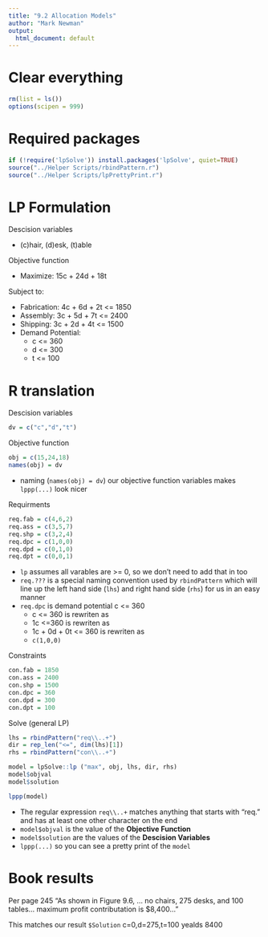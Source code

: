 ```yaml
---
title: "9.2 Allocation Models"
author: "Mark Newman"
output:
  html_document: default
---
```


# Clear everything
```r
rm(list = ls())
options(scipen = 999)
```

# Required packages
```r
if (!require('lpSolve')) install.packages('lpSolve', quiet=TRUE)
source("../Helper Scripts/rbindPattern.r")
source("../Helper Scripts/lpPrettyPrint.r")
```

# LP Formulation

Descision variables

* (c)hair, (d)esk, (t)able

Objective function

* Maximize: 15c + 24d + 18t
  
Subject to:

* Fabrication: 4c + 6d + 2t <= 1850
* Assembly: 3c + 5d + 7t <= 2400
* Shipping: 3c + 2d + 4t <= 1500
* Demand Potential:
    * c <= 360
    * d <= 300
    * t <= 100

# R translation

Descision variables
```r
dv = c("c","d","t")
```

Objective function
```r
obj = c(15,24,18)
names(obj) = dv
```

* naming (`names(obj) = dv`) our objective function variables makes `lppp(...)` look nicer

Requirments
```r
req.fab = c(4,6,2)
req.ass = c(3,5,7)
req.shp = c(3,2,4)
req.dpc = c(1,0,0)
req.dpd = c(0,1,0)
req.dpt = c(0,0,1)
```

* `lp` assumes all varables are >= 0, so we don't need to add that in too
* `req.???` is a special naming convention used by `rbindPattern` which will line up the left hand side (`lhs`) and right hand side (`rhs`) for us in an easy manner
* `req.dpc` is demand potential c <= 360
    * c <= 360 is rewriten as
    * 1c <=360 is rewriten as
    * 1c + 0d + 0t <= 360 is rewriten as
    * `c(1,0,0)`

Constraints
```r
con.fab = 1850
con.ass = 2400
con.shp = 1500
con.dpc = 360
con.dpd = 300
con.dpt = 100
```

Solve (general LP)
```r
lhs = rbindPattern("req\\..+")
dir = rep_len("<=", dim(lhs)[1])
rhs = rbindPattern("con\\..+")

model = lpSolve::lp ("max", obj, lhs, dir, rhs)
model$objval
model$solution

lppp(model)
```

* The regular expression `req\\..+` matches anything that starts with "req." and has at least one other character on the end
* `model$objval` is the value of the __Objective Function__
* `model$solution` are the values of the __Descision Variables__
* `lppp(...)` so you can see a pretty print of the `model`

# Book results

Per page 245 "As shown in Figure 9.6, ... no chairs, 275 desks, and 100 tables... maximum profit contributation is $8,400..."

This matches our result `$Solution` c=0,d=275,t=100 yealds 8400

